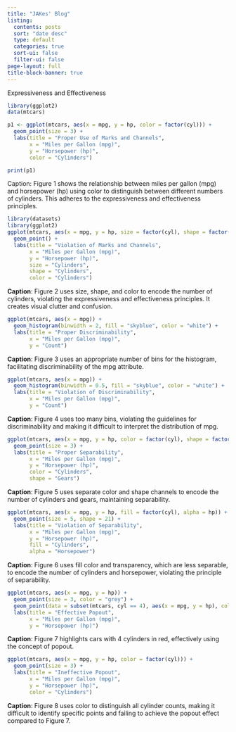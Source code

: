 ```yaml
---
title: "JAKes' Blog"
listing:
  contents: posts
  sort: "date desc"
  type: default
  categories: true
  sort-ui: false
  filter-ui: false
page-layout: full
title-block-banner: true
---
```


Expressiveness and Effectiveness

```r
library(ggplot2)
data(mtcars)

p1 <- ggplot(mtcars, aes(x = mpg, y = hp, color = factor(cyl))) +
  geom_point(size = 3) +
  labs(title = "Proper Use of Marks and Channels",
       x = "Miles per Gallon (mpg)",
       y = "Horsepower (hp)",
       color = "Cylinders")

print(p1)
```

Caption: Figure 1 shows the relationship between miles per gallon (mpg) and horsepower (hp) using color to distinguish between different numbers of cylinders. This adheres to the expressiveness and effectiveness principles.

```r
library(datasets)
library(ggplot2)
ggplot(mtcars, aes(x = mpg, y = hp, size = factor(cyl), shape = factor(cyl), color = factor(cyl))) +
  geom_point() +
  labs(title = "Violation of Marks and Channels",
       x = "Miles per Gallon (mpg)",
       y = "Horsepower (hp)",
       size = "Cylinders",
       shape = "Cylinders",
       color = "Cylinders")
```

**Caption**: Figure 2 uses size, shape, and color to encode the number of cylinders, violating the expressiveness and effectiveness principles. It creates visual clutter and confusion.

```r
ggplot(mtcars, aes(x = mpg)) +
  geom_histogram(binwidth = 2, fill = "skyblue", color = "white") +
  labs(title = "Proper Discriminability",
       x = "Miles per Gallon (mpg)",
       y = "Count")
```

**Caption**: Figure 3 uses an appropriate number of bins for the histogram, facilitating discriminability of the mpg attribute.

```r
ggplot(mtcars, aes(x = mpg)) +
  geom_histogram(binwidth = 0.5, fill = "skyblue", color = "white") +
  labs(title = "Violation of Discriminability",
       x = "Miles per Gallon (mpg)",
       y = "Count")

```

**Caption**: Figure 4 uses too many bins, violating the guidelines for discriminability and making it difficult to interpret the distribution of mpg.

```r
ggplot(mtcars, aes(x = mpg, y = hp, color = factor(cyl), shape = factor(gear))) +
  geom_point(size = 3) +
  labs(title = "Proper Separability",
       x = "Miles per Gallon (mpg)",
       y = "Horsepower (hp)",
       color = "Cylinders",
       shape = "Gears")

```

**Caption**: Figure 5 uses separate color and shape channels to encode the number of cylinders and gears, maintaining separability.

```r
ggplot(mtcars, aes(x = mpg, y = hp, fill = factor(cyl), alpha = hp)) +
  geom_point(size = 5, shape = 21) +
  labs(title = "Violation of Separability",
       x = "Miles per Gallon (mpg)",
       y = "Horsepower (hp)",
       fill = "Cylinders",
       alpha = "Horsepower")

```

**Caption**: Figure 6 uses fill color and transparency, which are less separable, to encode the number of cylinders and horsepower, violating the principle of separability.

```r
ggplot(mtcars, aes(x = mpg, y = hp)) +
  geom_point(size = 3, color = "grey") +
  geom_point(data = subset(mtcars, cyl == 4), aes(x = mpg, y = hp), color = "red", size = 4) +
  labs(title = "Effective Popout",
       x = "Miles per Gallon (mpg)",
       y = "Horsepower (hp)")

```

**Caption**: Figure 7 highlights cars with 4 cylinders in red, effectively using the concept of popout.

```r
ggplot(mtcars, aes(x = mpg, y = hp, color = factor(cyl))) +
  geom_point(size = 3) +
  labs(title = "Ineffective Popout",
       x = "Miles per Gallon (mpg)",
       y = "Horsepower (hp)",
       color = "Cylinders")

```

**Caption**: Figure 8 uses color to distinguish all cylinder counts, making it difficult to identify specific points and failing to achieve the popout effect compared to Figure 7.
